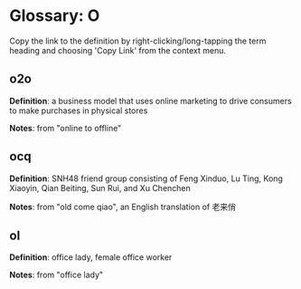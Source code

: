 
# Glossary: O

<Callout type='info'>
	Copy the link to the definition by right-clicking/long-tapping the term
	heading and choosing 'Copy Link' from the context menu.
</Callout>

## o2o

**Definition**: a business model that uses online marketing to drive consumers to make purchases in physical stores

**Notes**: from "online to offline"

## ocq

**Definition**: SNH48 friend group consisting of Feng Xinduo, Lu Ting, Kong Xiaoyin, Qian Beiting, Sun Rui, and Xu Chenchen

**Notes**: from "old come qiao", an English translation of 老来俏

## ol

**Definition**: office lady, female office worker

**Notes**: from "office lady"
